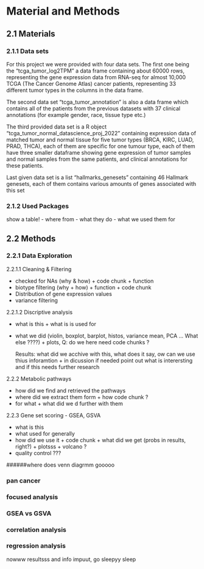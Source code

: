 # Material and Methods

## 2.1 Materials 
### 2.1.1 Data sets 

For this project we were provided with four data sets. The first one being the "tcga_tumor_log2TPM" a data frame containing about 60000 rows, representing
the gene expression data from RNA-seq for almost 10,000 TCGA  (The Cancer Genome Atlas) cancer patients, representing 33 different tumor types in the columns in the data frame.

The second data set "tcga_tumor_annotation" is also a data frame which contains all of the patients from the previous datasets with 37 clinical annotations (for example gender, race, tissue type etc.)

The third provided data set is a R object "tcga_tumor_normal_datascience_proj_2022" containing expression data of matched tumor and normal tissue for five tumor types (BRCA, KIRC, LUAD, PRAD, THCA), each of them are specific for one tumour type, each of them have three smaller dataframe showing gene expression of tumor samples and normal samples from the same patients, and clinical annotations for these patients.

Last given data set is a list "hallmarks_genesets" containing 46 Hallmark genesets, each of them contains various amounts of genes associated with this set

### 2.1.2 Used Packages
show a table! 
- where from 
- what they do 
- what we used them for 

## 2.2 Methods 

### 2.2.1 Data Exploration 

 2.2.1.1 Cleaning & Filtering 
 
 - checked for  NAs (why & how) + code chunk + function 
 - biotype filtering (why + how) + function + code chunk 
 - Distribution of gene expression values
 - variance filtering 

 
 2.2.1.2 Discriptive analysis
 
- what is this + what is is used for 
- what we did (violin, boxplot, barplot, histos, variance mean, PCA ... What else ????) + plots, Q: do we here need code chunks ?

   Results: what did we acchive with this, what does it say, ow can we use thius inforamtion + in dicussion if needed point out what is interersting and if this needs further research 
   
2.2.2 Metabolic pathways 
  
- how did we find and retrieved the pathways
- where did we extract them form + how  code chunk ?
- for what + what did we d further with them 
 
2.2.3 Gene set scoring - GSEA, GSVA
 
- what is this 
- what used for generally 
- how did we use it + code chunk + what did we get (probs in results, right?) + plotsss + volcano ? 
- quality control ???

######where does venn diagrmm gooooo

### pan cancer 
### focused analysis 
### GSEA vs GSVA
### correlation analysis 
### regression analysis 


nowww resultsss and info impuut, go sleepyy sleep 
 
